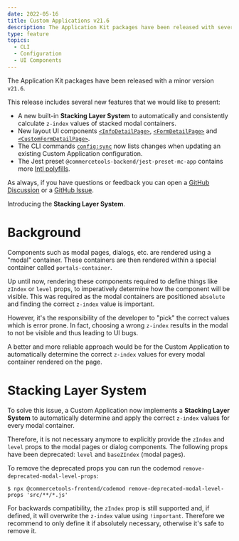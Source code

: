 ```yaml
---
date: 2022-05-16
title: Custom Applications v21.6
description: The Application Kit packages have been released with several new features.
type: feature
topics:
  - CLI
  - Configuration
  - UI Components
---
```


The Application Kit packages have been released with a minor version `v21.6`.

This release includes several new features that we would like to present:

* A new built-in **Stacking Layer System** to automatically and consistently calculate `z-index` values of stacked modal containers.
* New layout UI components [`<InfoDetailPage>`](/api-reference/commercetools-frontend-application-components#infodetailpage), [`<FormDetailPage>`](/api-reference/commercetools-frontend-application-components#formdetailpage) and [`<CustomFormDetailPage>`](/api-reference/commercetools-frontend-application-components#customformdetailpage).
* The CLI commands [`config:sync`](/api-reference/cli#configsync) now lists changes when updating an existing Custom Application configuration.
* The Jest preset `@commercetools-backend/jest-preset-mc-app` contains more [Intl polyfills](https://formatjs.io/docs/polyfills/).

As always, if you have questions or feedback you can open a [GitHub Discussion](https://github.com/commercetools/merchant-center-application-kit/discussions) or a [GitHub Issue](https://github.com/commercetools/merchant-center-application-kit/issues).

<!--more-->

Introducing the **Stacking Layer System**.

# Background

Components such as modal pages, dialogs, etc. are rendered using a "modal" container. These containers are then rendered within a special container called `portals-container`.

Up until now, rendering these components required to define things like `zIndex` or `level` props, to imperatively determine how the component will be visible.
This was required as the modal containers are positioned `absolute` and finding the correct `z-index` value is important.

However, it's the responsibility of the developer to "pick" the correct values which is error prone. In fact, choosing a wrong `z-index` results in the modal to not be visible and thus leading to UI bugs.

A better and more reliable approach would be for the Custom Application to automatically determine the correct `z-index` values for every modal container rendered on the page.

# Stacking Layer System

To solve this issue, a Custom Application now implements a **Stacking Layer System** to automatically determine and apply the correct `z-index` values for every modal container.

Therefore, it is not necessary anymore to explicitly provide the `zIndex` and `level` props to the modal pages or dialog components. The following props have been deprecated: `level` and `baseZIndex` (modal pages).

To remove the deprecated props you can run the codemod `remove-deprecated-modal-level-props`:

```
$ npx @commercetools-frontend/codemod remove-deprecated-modal-level-props 'src/**/*.js'
```

For backwards compatibility, the `zIndex` prop is still supported and, if defined, it will overwrite the `z-index` value using `!important`. Therefore we recommend to only define it if absolutely necessary, otherwise it's safe to remove it.
